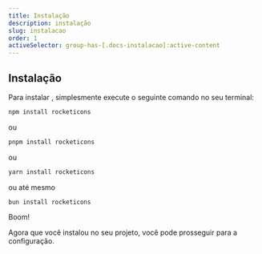 ```yaml
---
title: Instalação
description: instalação
slug: instalacao
order: 1
activeSelector: group-has-[.docs-instalacao]:active-content
---
```



## Instalação

Para instalar <RocketIconsTextDefault />, simplesmente execute o seguinte comando no seu terminal:

```bash
npm install rocketicons
```

ou

```bash
pnpm install rocketicons
```

ou

```bash
yarn install rocketicons
```

ou até mesmo

```bash
bun install rocketicons
```

Boom!

Agora que você instalou <RocketIconsTextDefault /> no seu projeto, você pode prosseguir para a configuração.